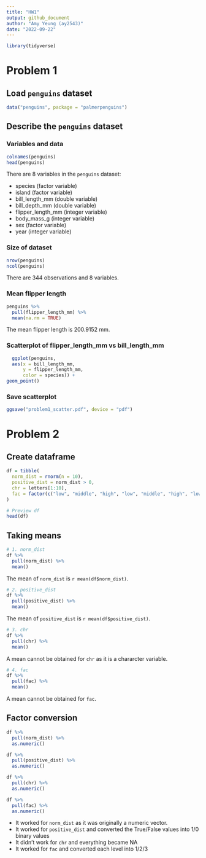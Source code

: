 ```yaml
---
title: "HW1"
output: github_document
author: "Amy Yeung (ay2543)"
date: "2022-09-22"
---
```


```r
library(tidyverse)
```


# Problem 1

## Load `penguins` dataset

```r
data("penguins", package = "palmerpenguins")
```

## Describe the `penguins` dataset


### Variables and data
```r
colnames(penguins)
head(penguins)
```
There are 8 variables in the `penguins` dataset:

* species (factor variable)
* island (factor variable)
* bill_length_mm (double variable)
* bill_depth_mm (double variable)
* flipper_length_mm (integer variable)
* body_mass_g (integer variable)
* sex (factor variable)
* year (integer variable)

### Size of dataset
```r
nrow(penguins)
ncol(penguins)
```
There are 344 observations and 8 variables.

### Mean flipper length
```r
penguins %>% 
  pull(flipper_length_mm) %>% 
  mean(na.rm = TRUE)
```
The mean flipper length is 200.9152 mm.

### Scatterplot of flipper_length_mm vs bill_length_mm

```r
  ggplot(penguins, 
  aes(x = bill_length_mm, 
      y = flipper_length_mm,
      color = species)) +
geom_point()


```

### Save scatterplot
```r
ggsave("problem1_scatter.pdf", device = "pdf")
```


# Problem 2

## Create dataframe
```r
df = tibble(
  norm_dist = rnorm(n = 10),
  positive_dist = norm_dist > 0,
  chr = letters[1:10],
  fac = factor(c("low", "middle", "high", "low", "middle", "high", "low", "middle", "high", "high"))
)

# Preview df
head(df)
```

## Taking means

```r
# 1. norm_dist
df %>% 
  pull(norm_dist) %>% 
  mean()
```
The mean of `norm_dist` is `r mean(df$norm_dist)`.

```r
# 2. positive_dist
df %>% 
  pull(positive_dist) %>% 
  mean()
```

The mean of `positive_dist` is `r mean(df$positive_dist)`.

```r
# 3. chr
df %>% 
  pull(chr) %>% 
  mean()
```
A mean cannot be obtained for `chr` as it is a chararcter variable.

```r
# 4. fac
df %>% 
  pull(fac) %>% 
  mean()
```

A mean cannot be obtained for `fac`.

## Factor conversion

```r
df %>% 
  pull(norm_dist) %>% 
  as.numeric()

df %>% 
  pull(positive_dist) %>% 
  as.numeric()

df %>% 
  pull(chr) %>% 
  as.numeric()

df %>% 
  pull(fac) %>% 
  as.numeric()
```

* It worked for `norm_dist` as it was originally a numeric vector.
* It worked for `positive_dist` and converted the True/False values into 1/0 binary values
* It didn't work for `chr` and everything became NA
* It worked for `fac` and converted each level into 1/2/3


